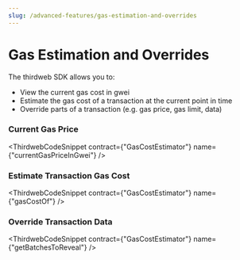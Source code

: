 ```yaml
---
slug: /advanced-features/gas-estimation-and-overrides
---
```



# Gas Estimation and Overrides

The thirdweb SDK allows you to:

- View the current gas cost in gwei
- Estimate the gas cost of a transaction at the current point in time
- Override parts of a transaction (e.g. gas price, gas limit, data)

### Current Gas Price

<ThirdwebCodeSnippet
  contract={"GasCostEstimator"}
  name={"currentGasPriceInGwei"}
/>

### Estimate Transaction Gas Cost

<ThirdwebCodeSnippet contract={"GasCostEstimator"} name={"gasCostOf"} />

### Override Transaction Data

<ThirdwebCodeSnippet
  contract={"GasCostEstimator"}
  name={"getBatchesToReveal"}
/>
